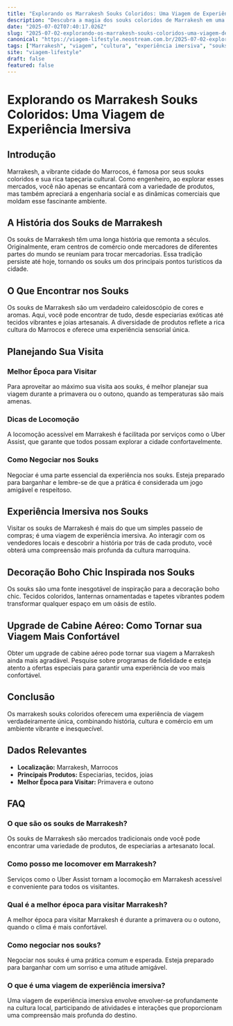 ```yaml
---
title: "Explorando os Marrakesh Souks Coloridos: Uma Viagem de Experiência Imersiva"
description: "Descubra a magia dos souks coloridos de Marrakesh em uma viagem imersiva, explorando cultura, história e dicas práticas para aproveitar essa experiência única."
date: "2025-07-02T07:40:17.026Z"
slug: "2025-07-02-explorando-os-marrakesh-souks-coloridos-uma-viagem-de-experiencia-imersiva"
canonical: "https://viagem-lifestyle.neostream.com.br/2025-07-02-explorando-os-marrakesh-souks-coloridos-uma-viagem-de-experiencia-imersiva"
tags: ["Marrakesh", "viagem", "cultura", "experiência imersiva", "souks coloridos"]
site: "viagem-lifestyle"
draft: false
featured: false
---
```


# Explorando os Marrakesh Souks Coloridos: Uma Viagem de Experiência Imersiva

## Introdução
Marrakesh, a vibrante cidade do Marrocos, é famosa por seus souks coloridos e sua rica tapeçaria cultural. Como engenheiro, ao explorar esses mercados, você não apenas se encantará com a variedade de produtos, mas também apreciará a engenharia social e as dinâmicas comerciais que moldam esse fascinante ambiente.

## A História dos Souks de Marrakesh
Os souks de Marrakesh têm uma longa história que remonta a séculos. Originalmente, eram centros de comércio onde mercadores de diferentes partes do mundo se reuniam para trocar mercadorias. Essa tradição persiste até hoje, tornando os souks um dos principais pontos turísticos da cidade.

## O Que Encontrar nos Souks
Os souks de Marrakesh são um verdadeiro caleidoscópio de cores e aromas. Aqui, você pode encontrar de tudo, desde especiarias exóticas até tecidos vibrantes e joias artesanais. A diversidade de produtos reflete a rica cultura do Marrocos e oferece uma experiência sensorial única.

## Planejando Sua Visita
### Melhor Época para Visitar
Para aproveitar ao máximo sua visita aos souks, é melhor planejar sua viagem durante a primavera ou o outono, quando as temperaturas são mais amenas.

### Dicas de Locomoção
A locomoção acessível em Marrakesh é facilitada por serviços como o Uber Assist, que garante que todos possam explorar a cidade confortavelmente.

### Como Negociar nos Souks
Negociar é uma parte essencial da experiência nos souks. Esteja preparado para barganhar e lembre-se de que a prática é considerada um jogo amigável e respeitoso.

## Experiência Imersiva nos Souks
Visitar os souks de Marrakesh é mais do que um simples passeio de compras; é uma viagem de experiência imersiva. Ao interagir com os vendedores locais e descobrir a história por trás de cada produto, você obterá uma compreensão mais profunda da cultura marroquina.

## Decoração Boho Chic Inspirada nos Souks
Os souks são uma fonte inesgotável de inspiração para a decoração boho chic. Tecidos coloridos, lanternas ornamentadas e tapetes vibrantes podem transformar qualquer espaço em um oásis de estilo.

## Upgrade de Cabine Aéreo: Como Tornar sua Viagem Mais Confortável
Obter um upgrade de cabine aéreo pode tornar sua viagem a Marrakesh ainda mais agradável. Pesquise sobre programas de fidelidade e esteja atento a ofertas especiais para garantir uma experiência de voo mais confortável.

## Conclusão
Os marrakesh souks coloridos oferecem uma experiência de viagem verdadeiramente única, combinando história, cultura e comércio em um ambiente vibrante e inesquecível.

## Dados Relevantes
- **Localização:** Marrakesh, Marrocos
- **Principais Produtos:** Especiarias, tecidos, joias
- **Melhor Época para Visitar:** Primavera e outono

## FAQ

### O que são os souks de Marrakesh?
Os souks de Marrakesh são mercados tradicionais onde você pode encontrar uma variedade de produtos, de especiarias a artesanato local.

### Como posso me locomover em Marrakesh?
Serviços como o Uber Assist tornam a locomoção em Marrakesh acessível e conveniente para todos os visitantes.

### Qual é a melhor época para visitar Marrakesh?
A melhor época para visitar Marrakesh é durante a primavera ou o outono, quando o clima é mais confortável.

### Como negociar nos souks?
Negociar nos souks é uma prática comum e esperada. Esteja preparado para barganhar com um sorriso e uma atitude amigável.

### O que é uma viagem de experiência imersiva?
Uma viagem de experiência imersiva envolve envolver-se profundamente na cultura local, participando de atividades e interações que proporcionam uma compreensão mais profunda do destino.
